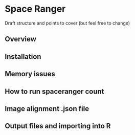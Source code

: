 # Space Ranger {#space_ranger}

Draft structure and points to cover (but feel free to change)


## Overview

## Installation

## Memory issues

## How to run spaceranger count

## Image alignment .json file

## Output files and importing into R


